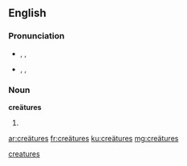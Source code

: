 ==English==

===Pronunciation===
* {{a|UK}} {{enPR|krē.ā'tyo͝əz}}, {{IPA|/kɹiːˈeɪtjʊəz/}}, {{X-SAMPA|/kr\i:"eItju@z/}}
* {{a|US}} {{enPR|krē.ā'chərz}}, {{IPA|/kɻiːˈeɪʧɚz/}}, {{X-SAMPA|/kr\`i:"eItS@`z/}}

===Noun===
'''creätures''' {{p}}

# {{plural of|[[creäture#English|creäture]]}}

[[Category:English terms spelled with Ä|creatures]]

[[ar:creätures]]
[[fr:creätures]]
[[ku:creätures]]
[[mg:creätures]]